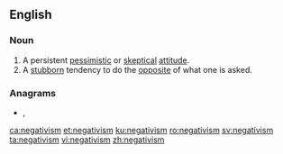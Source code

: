 ==English==

===Noun===
{{en-noun|~}}

# A persistent [[pessimistic]] or [[skeptical]] [[attitude]].
# A [[stubborn]] tendency to do the [[opposite]] of what one is asked.

===Anagrams===
* {{l|en|timesaving}}, {{l|en|time-saving}}

[[ca:negativism]]
[[et:negativism]]
[[ku:negativism]]
[[ro:negativism]]
[[sv:negativism]]
[[ta:negativism]]
[[vi:negativism]]
[[zh:negativism]]